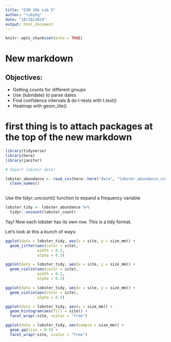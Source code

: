```yaml
---
title: "ESM 206 Lab 5"
author: "rubyhg"
date: "10/28/2019"
output: html_document
---
```


```r
knitr::opts_chunk$set(echo = TRUE)
```

# New markdown

## Objectives:

- Getting counts for different groups
- Use {lubridate} to parse dates
- Find confidence intervals & do t-tests with t.test()
- Heatmap with geom_tile()

# first thing is to attach packages at the top of the new markdown

```r

library(tidyverse)
library(here)
library(janitor)
```

```r
# Import lobster data!

lobster_abundance <- read_csv(here::here("data", "lobster_abundance.csv"), na = "-99999") %>%
  clean_names()
  

```

Use the tidyr::uncount() function to expand a frequency variable
```r
lobster_tidy <- lobster_abundance %>%
  tidyr::uncount(lobster_count)
```


Yay! Now each lobster has its own row. This is a tidy format.

Let's look at this a bunch of ways:
```r

ggplot(data = lobster_tidy, aes(x = site, y = size_mm)) +
  geom_jitter(aes(color = site),
              width = 0.2,
              alpha = 0.3)

```

```r
ggplot(data = lobster_tidy, aes(x = site, y = size_mm)) +
  geom_violin(aes(color = site),
              width = 0.2,
              alpha = 0.3)

```

```r

ggplot(data = lobster_tidy, aes(x = site, y = size_mm)) +
  geom_violin(aes(color = site),
              alpha = 0.3)

```

```r

ggplot(data = lobster_tidy, aes(x = size_mm)) +
  geom_histogram(aes(fill = site)) +
  facet_wrap(~site, scales = "free")

```

```r

ggplot(data = lobster_tidy, aes(sample = size_mm)) +
  geom_qq(size = 0.5) +
  facet_wrap(~site, scales = "free")

```

